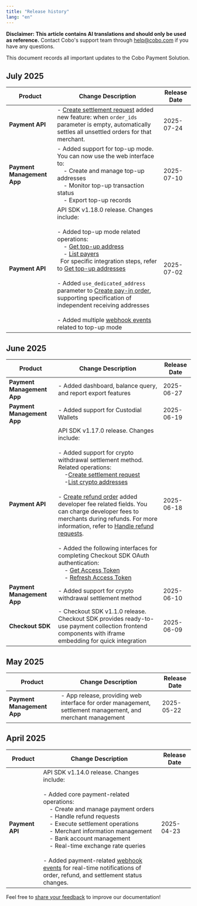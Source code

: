 ```yaml
---
title: "Release history"
lang: "en"
---
```


<Note>**Disclaimer: This article contains AI translations and should only be used as reference.** Contact Cobo's support team through [help@cobo.com](mailto:help@cobo.com) if you have any questions.</Note>

This document records all important updates to the Cobo Payment Solution.

## July 2025

| Product | Change Description | Release Date |
|------|----------|----------|
| **Payment API** | - [Create settlement request](/v2/api-references/payment/create-settlement-request) added new feature: when `order_ids` parameter is empty, automatically settles all unsettled orders for that merchant. | 2025-07-24 |
| **Payment Management App** | - Added support for top-up mode. You can now use the web interface to:<br/>&nbsp;&nbsp;&nbsp;&nbsp;- Create and manage top-up addresses<br/>&nbsp;&nbsp;&nbsp;&nbsp;- Monitor top-up transaction status<br/>&nbsp;&nbsp;&nbsp;&nbsp;- Export top-up records | 2025-07-10 |
| **Payment API** | API SDK v1.18.0 release. Changes include:<br/><br/>- Added top-up mode related operations:<br/>&nbsp;&nbsp;&nbsp;&nbsp;- [Get top-up address](/v2/api-references/payment/get-top-up-address)<br/>&nbsp;&nbsp;&nbsp;&nbsp;- [List payers](/v2/api-references/payment/list-payers)<br/>&nbsp;&nbsp;For specific integration steps, refer to [Get top-up addresses](/v2/payments/get-topup-addresses)<br/><br/>- Added `use_dedicated_address` parameter to [Create pay-in order](/v2/api-references/payment/create-pay-in-order), supporting specification of independent receiving addresses<br/><br/>- Added multiple [webhook events](/v2/payments/status-and-events) related to top-up mode | 2025-07-02 |

## June 2025

| Product | Change Description | Release Date |
|------|----------|----------|
| **Payment Management App** | - Added dashboard, balance query, and report export features | 2025-06-27 |
| **Payment Management App** | - Added support for Custodial Wallets | 2025-06-19 |
| **Payment API** | API SDK v1.17.0 release. Changes include:<br/><br/>- Added support for crypto withdrawal settlement method. Related operations:<br/>&nbsp;&nbsp;&nbsp;&nbsp;-[Create settlement request](/v2/api-references/payment/create-settlement-request)<br/>&nbsp;&nbsp;&nbsp;&nbsp;-[List crypto addresses](/v2/api-references/payment/list-crypto-addresses)<br/><br/>- [Create refund order](/v2/api-references/payment/create-refund-order) added developer fee related fields. You can charge developer fees to merchants during refunds. For more information, refer to [Handle refund requests](/v2/payments/handle-abnormality-order#handle-refund-requests).<br/><br/>- Added the following interfaces for completing Checkout SDK OAuth authentication:<br/>&nbsp;&nbsp;&nbsp;&nbsp;- [Get Access Token](/v2/api-references/oauth/get-access-token)<br/>&nbsp;&nbsp;&nbsp;&nbsp;- [Refresh Access Token](/v2/api-references/oauth/refresh-access-token)| 2025-06-18 |
| **Payment Management App** | - Added support for crypto withdrawal settlement method | 2025-06-10 |
| **Checkout SDK** | - Checkout SDK v1.1.0 release. Checkout SDK provides ready-to-use payment collection frontend components with iframe embedding for quick integration | 2025-06-09 |

## May 2025
| Product | Change Description | Release Date |
|------|----------|----------|
| **Payment Management App** | - App release, providing web interface for order management, settlement management, and merchant management | 2025-05-22 |

## April 2025

| Product | Change Description | Release Date |
|------|----------|----------|
| **Payment API** | API SDK v1.14.0 release. Changes include:<br/><br/>- Added core payment-related operations:<br/>&nbsp;&nbsp;&nbsp;&nbsp;- Create and manage payment orders<br/>&nbsp;&nbsp;&nbsp;&nbsp;- Handle refund requests<br/>&nbsp;&nbsp;&nbsp;&nbsp;- Execute settlement operations<br/>&nbsp;&nbsp;&nbsp;&nbsp;- Merchant information management<br/>&nbsp;&nbsp;&nbsp;&nbsp;- Bank account management<br/>&nbsp;&nbsp;&nbsp;&nbsp;- Real-time exchange rate queries<br/><br/>- Added payment-related [webhook events](/v2/payments/status-and-events) for real-time notifications of order, refund, and settlement status changes. | 2025-04-23 |

<Tip>Feel free to [share your feedback](https://forms.zohopublic.com/cobo/form/DocumentFeedbackForm/formperma/QvLOhxJv1_JMsJ-1dleZ8Itb_7rzN-LtgvsDdxosoVI) to improve our documentation!</Tip>